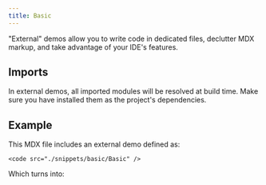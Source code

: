 ```yaml
---
title: Basic
---
```


"External" demos allow you to write code in dedicated files, declutter MDX markup, and take advantage of your IDE's features.

## Imports
In external demos, all imported modules will be resolved at build time. Make sure you have installed them as the project's dependencies.


## Example
This MDX file includes an external demo defined as:
```tsx
<code src="./snippets/basic/Basic" />
```

Which turns into:
<code src="./snippets/basic/Basic" />
